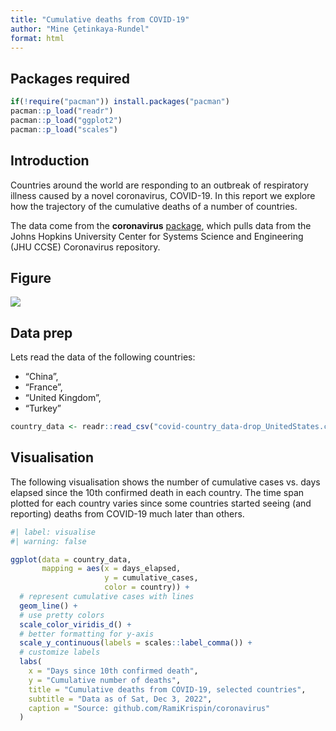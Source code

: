```yaml
---
title: "Cumulative deaths from COVID-19"
author: "Mine Çetinkaya-Rundel"
format: html
---
```


## Packages required

```r
if(!require("pacman")) install.packages("pacman")
pacman::p_load("readr")
pacman::p_load("ggplot2")
pacman::p_load("scales")
```

## Introduction

Countries around the world are responding to an outbreak of respiratory illness caused by a novel coronavirus, COVID-19. In this report we explore how the trajectory of the cumulative deaths of a number of countries.

The data come from the **coronavirus** [package](https://github.com/RamiKrispin/coronavirus), which pulls data from the Johns Hopkins University Center for Systems Science and Engineering (JHU CCSE) Coronavirus repository.

## Figure

![](coronavirus-figure.png)

## Data prep

Lets read the data of the following countries:

-   "China",
-   "France",
-   "United Kingdom",
-   "Turkey"

```r
country_data <- readr::read_csv("covid-country_data-drop_UnitedStates.csv")
```

## Visualisation

The following visualisation shows the number of cumulative cases vs. days elapsed since the 10th confirmed death in each country. The time span plotted for each country varies since some countries started seeing (and reporting) deaths from COVID-19 much later than others.

```r
#| label: visualise
#| warning: false

ggplot(data = country_data,
       mapping = aes(x = days_elapsed, 
                     y = cumulative_cases, 
                     color = country)) +
  # represent cumulative cases with lines
  geom_line() +
  # use pretty colors
  scale_color_viridis_d() +
  # better formatting for y-axis
  scale_y_continuous(labels = scales::label_comma()) +
  # customize labels
  labs(
    x = "Days since 10th confirmed death",
    y = "Cumulative number of deaths",
    title = "Cumulative deaths from COVID-19, selected countries",
    subtitle = "Data as of Sat, Dec 3, 2022",
    caption = "Source: github.com/RamiKrispin/coronavirus"
  )
```
